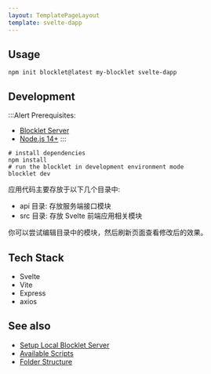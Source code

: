 ```yaml
---
layout: TemplatePageLayout
template: svelte-dapp
---
```


<TemplateInfo templateName="svelte-dapp" />

## Usage

```shell
npm init blocklet@latest my-blocklet svelte-dapp
```

## Development

:::Alert
Prerequisites: 

- [Blocklet Server](https://developer.blocklet.io/docs/en/quick-start/blocklet-server)
- [Node.js 14+](https://developer.blocklet.io/docs/en/quick-start/nodejs)
:::

```shell
# install dependencies
npm install
# run the blocklet in development environment mode
blocklet dev
```

应用代码主要存放于以下几个目录中:  

- api 目录: 存放服务端接口模块
- src 目录: 存放 Svelte 前端应用相关模块

你可以尝试编辑目录中的模块，然后刷新页面查看修改后的效果。

## Tech Stack

- Svelte
- Vite
- Express
- axios

## See also

- [Setup Local Blocklet Server](https://developer.blocklet.io/docs/en/quick-start/blocklet-server)
- [Available Scripts](/reference/npm-scripts)
- [Folder Structure](/reference/blocklet-structure)
